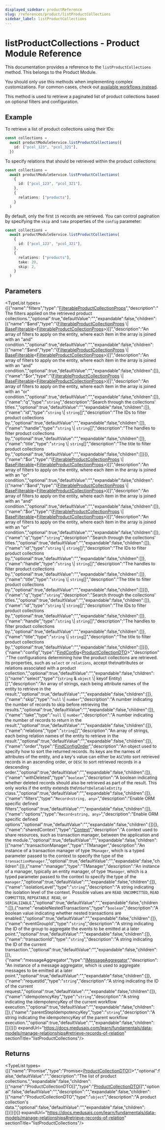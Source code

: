 ```yaml
---
displayed_sidebar: productReference
slug: /references/product/listProductCollections
sidebar_label: listProductCollections
---
```



# listProductCollections - Product Module Reference

This documentation provides a reference to the `listProductCollections` method. This belongs to the Product Module.

<Note>

You should only use this methods when implementing complex customizations. For common cases, check out [available workflows instead](/medusa-workflows-reference).

</Note>

This method is used to retrieve a paginated list of product collections based on optional filters and configuration.

## Example

To retrieve a list of product collections using their IDs:

```ts
const collections =
  await productModuleService.listProductCollections({
    id: ["pcol_123", "pcol_321"],
  })
```

To specify relations that should be retrieved within the product collections:

```ts
const collections =
  await productModuleService.listProductCollections(
    {
      id: ["pcol_123", "pcol_321"],
    },
    {
      relations: ["products"],
    }
  )
```

By default, only the first `15` records are retrieved. You can control pagination by specifying the `skip` and `take` properties of the `config` parameter:

```ts
const collections =
  await productModuleService.listProductCollections(
    {
      id: ["pcol_123", "pcol_321"],
    },
    {
      relations: ["products"],
      take: 20,
      skip: 2,
    }
  )
```

## Parameters

<TypeList types={[{"name":"filters","type":"[FilterableProductCollectionProps](../../../interfaces/product.FilterableProductCollectionProps/page.mdx)","description":"The filters applied on the retrieved product collections.","optional":true,"defaultValue":"","expandable":false,"children":[{"name":"$and","type":"([FilterableProductCollectionProps](../../../interfaces/product.FilterableProductCollectionProps/page.mdx) \\| [BaseFilterable](../../../interfaces/product.BaseFilterable/page.mdx)&#60;[FilterableProductCollectionProps](../../../interfaces/product.FilterableProductCollectionProps/page.mdx)&#62;)[]","description":"An array of filters to apply on the entity, where each item in the array is joined with an \"and\" condition.","optional":true,"defaultValue":"","expandable":false,"children":[{"name":"$and","type":"([FilterableProductCollectionProps](../../../interfaces/product.FilterableProductCollectionProps/page.mdx) \\| [BaseFilterable](../../../interfaces/product.BaseFilterable/page.mdx)&#60;[FilterableProductCollectionProps](../../../interfaces/product.FilterableProductCollectionProps/page.mdx)&#62;)[]","description":"An array of filters to apply on the entity, where each item in the array is joined with an \"and\" condition.","optional":true,"defaultValue":"","expandable":false,"children":[]},{"name":"$or","type":"([FilterableProductCollectionProps](../../../interfaces/product.FilterableProductCollectionProps/page.mdx) \\| [BaseFilterable](../../../interfaces/product.BaseFilterable/page.mdx)&#60;[FilterableProductCollectionProps](../../../interfaces/product.FilterableProductCollectionProps/page.mdx)&#62;)[]","description":"An array of filters to apply on the entity, where each item in the array is joined with an \"or\" condition.","optional":true,"defaultValue":"","expandable":false,"children":[]},{"name":"q","type":"`string`","description":"Search through the collections' titles.","optional":true,"defaultValue":"","expandable":false,"children":[]},{"name":"id","type":"`string` \\| `string`[]","description":"The IDs to filter product collections by.","optional":true,"defaultValue":"","expandable":false,"children":[]},{"name":"handle","type":"`string` \\| `string`[]","description":"The handles to filter product collections by.","optional":true,"defaultValue":"","expandable":false,"children":[]},{"name":"title","type":"`string` \\| `string`[]","description":"The title to filter product collections by.","optional":true,"defaultValue":"","expandable":false,"children":[]}]},{"name":"$or","type":"([FilterableProductCollectionProps](../../../interfaces/product.FilterableProductCollectionProps/page.mdx) \\| [BaseFilterable](../../../interfaces/product.BaseFilterable/page.mdx)&#60;[FilterableProductCollectionProps](../../../interfaces/product.FilterableProductCollectionProps/page.mdx)&#62;)[]","description":"An array of filters to apply on the entity, where each item in the array is joined with an \"or\" condition.","optional":true,"defaultValue":"","expandable":false,"children":[{"name":"$and","type":"([FilterableProductCollectionProps](../../../interfaces/product.FilterableProductCollectionProps/page.mdx) \\| [BaseFilterable](../../../interfaces/product.BaseFilterable/page.mdx)&#60;[FilterableProductCollectionProps](../../../interfaces/product.FilterableProductCollectionProps/page.mdx)&#62;)[]","description":"An array of filters to apply on the entity, where each item in the array is joined with an \"and\" condition.","optional":true,"defaultValue":"","expandable":false,"children":[]},{"name":"$or","type":"([FilterableProductCollectionProps](../../../interfaces/product.FilterableProductCollectionProps/page.mdx) \\| [BaseFilterable](../../../interfaces/product.BaseFilterable/page.mdx)&#60;[FilterableProductCollectionProps](../../../interfaces/product.FilterableProductCollectionProps/page.mdx)&#62;)[]","description":"An array of filters to apply on the entity, where each item in the array is joined with an \"or\" condition.","optional":true,"defaultValue":"","expandable":false,"children":[]},{"name":"q","type":"`string`","description":"Search through the collections' titles.","optional":true,"defaultValue":"","expandable":false,"children":[]},{"name":"id","type":"`string` \\| `string`[]","description":"The IDs to filter product collections by.","optional":true,"defaultValue":"","expandable":false,"children":[]},{"name":"handle","type":"`string` \\| `string`[]","description":"The handles to filter product collections by.","optional":true,"defaultValue":"","expandable":false,"children":[]},{"name":"title","type":"`string` \\| `string`[]","description":"The title to filter product collections by.","optional":true,"defaultValue":"","expandable":false,"children":[]}]},{"name":"q","type":"`string`","description":"Search through the collections' titles.","optional":true,"defaultValue":"","expandable":false,"children":[]},{"name":"id","type":"`string` \\| `string`[]","description":"The IDs to filter product collections by.","optional":true,"defaultValue":"","expandable":false,"children":[]},{"name":"handle","type":"`string` \\| `string`[]","description":"The handles to filter product collections by.","optional":true,"defaultValue":"","expandable":false,"children":[]},{"name":"title","type":"`string` \\| `string`[]","description":"The title to filter product collections by.","optional":true,"defaultValue":"","expandable":false,"children":[]}]},{"name":"config","type":"[FindConfig](../../../interfaces/product.FindConfig/page.mdx)&#60;[ProductCollectionDTO](../../../interfaces/product.ProductCollectionDTO/page.mdx)&#62;","description":"The configurations determining how the product collections are retrieved. Its properties, such as `select` or `relations`, accept the\nattributes or relations associated with a product collection.","optional":true,"defaultValue":"","expandable":false,"children":[{"name":"select","type":"(`string` & `object` \\| keyof Entity)[]","description":"An array of strings, each being attribute names of the entity to retrieve in the result.","optional":true,"defaultValue":"","expandable":false,"children":[]},{"name":"skip","type":"`null` \\| `number`","description":"A number indicating the number of records to skip before retrieving the results.","optional":true,"defaultValue":"","expandable":false,"children":[]},{"name":"take","type":"`null` \\| `number`","description":"A number indicating the number of records to return in the result.","optional":true,"defaultValue":"","expandable":false,"children":[]},{"name":"relations","type":"`string`[]","description":"An array of strings, each being relation names of the entity to retrieve in the result.","optional":true,"defaultValue":"","expandable":false,"children":[]},{"name":"order","type":"[FindConfigOrder](../../../types/product.FindConfigOrder/page.mdx)","description":"An object used to specify how to sort the returned records. Its keys are the names of attributes of the entity, and a key's value can either be `ASC`\nto sort retrieved records in an ascending order, or `DESC` to sort retrieved records in a descending order.","optional":true,"defaultValue":"","expandable":false,"children":[]},{"name":"withDeleted","type":"`boolean`","description":"A boolean indicating whether deleted records should also be retrieved as part of the result. This only works if the entity extends the\n`SoftDeletableEntity` class.","optional":true,"defaultValue":"","expandable":false,"children":[]},{"name":"filters","type":"`Record<string, any>`","description":"Enable ORM specific defined filters","optional":true,"defaultValue":"","expandable":false,"children":[]},{"name":"options","type":"`Record<string, any>`","description":"Enable ORM specific defined options","optional":true,"defaultValue":"","expandable":false,"children":[]}]},{"name":"sharedContext","type":"[Context](../../../interfaces/product.Context/page.mdx)","description":"A context used to share resources, such as transaction manager, between the application and the module.","optional":true,"defaultValue":"","expandable":false,"children":[{"name":"transactionManager","type":"TManager","description":"An instance of a transaction manager of type `TManager`, which is a typed parameter passed to the context to specify the type of the `transactionManager`.","optional":true,"defaultValue":"","expandable":false,"children":[]},{"name":"manager","type":"TManager","description":"An instance of a manager, typically an entity manager, of type `TManager`, which is a typed parameter passed to the context to specify the type of the `manager`.","optional":true,"defaultValue":"","expandable":false,"children":[]},{"name":"isolationLevel","type":"`string`","description":"A string indicating the isolation level of the context. Possible values are `READ UNCOMMITTED`, `READ COMMITTED`, `REPEATABLE READ`, or `SERIALIZABLE`.","optional":true,"defaultValue":"","expandable":false,"children":[]},{"name":"enableNestedTransactions","type":"`boolean`","description":"A boolean value indicating whether nested transactions are enabled.","optional":true,"defaultValue":"","expandable":false,"children":[]},{"name":"eventGroupId","type":"`string`","description":"A string indicating the ID of the group to aggregate the events to be emitted at a later point.","optional":true,"defaultValue":"","expandable":false,"children":[]},{"name":"transactionId","type":"`string`","description":"A string indicating the ID of the current transaction.","optional":true,"defaultValue":"","expandable":false,"children":[]},{"name":"messageAggregator","type":"[IMessageAggregator](../../../interfaces/product.IMessageAggregator/page.mdx)","description":"An instance of a message aggregator, which is used to aggregate messages to be emitted at a later point.","optional":true,"defaultValue":"","expandable":false,"children":[]},{"name":"requestId","type":"`string`","description":"A string indicating the ID of the current request.","optional":true,"defaultValue":"","expandable":false,"children":[]},{"name":"idempotencyKey","type":"`string`","description":"A string indicating the idempotencyKey of the current workflow execution.","optional":true,"defaultValue":"","expandable":false,"children":[]},{"name":"parentStepIdempotencyKey","type":"`string`","description":"A string indicating the idempotencyKey of the parent workflow execution.","optional":true,"defaultValue":"","expandable":false,"children":[]}]}]} expandUrl="https://docs.medusajs.com/learn/fundamentals/data-models/manage-relationships#retrieve-records-of-relation" sectionTitle="listProductCollections"/>

## Returns

<TypeList types={[{"name":"Promise","type":"Promise&#60;[ProductCollectionDTO](../../../interfaces/product.ProductCollectionDTO/page.mdx)[]&#62;","optional":false,"defaultValue":"","description":"The list of product collections.","expandable":false,"children":[{"name":"ProductCollectionDTO[]","type":"[ProductCollectionDTO](../../../interfaces/product.ProductCollectionDTO/page.mdx)[]","optional":false,"defaultValue":"","description":"","expandable":false,"children":[{"name":"ProductCollectionDTO","type":"`object`","description":"A product collection's data.","optional":false,"defaultValue":"","expandable":false,"children":[]}]}]}]} expandUrl="https://docs.medusajs.com/learn/fundamentals/data-models/manage-relationships#retrieve-records-of-relation" sectionTitle="listProductCollections"/>

